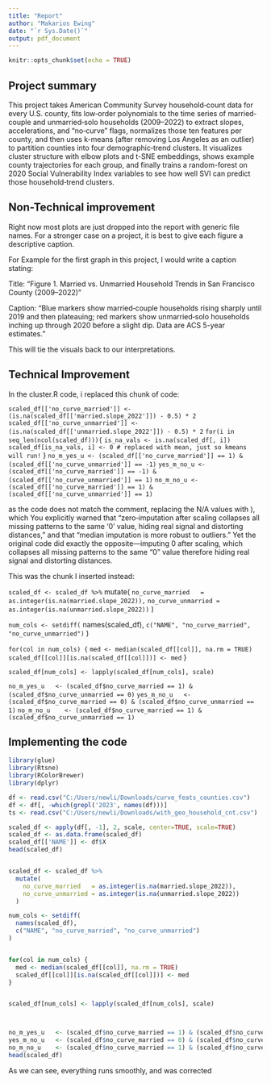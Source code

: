 ```yaml
---
title: "Report"
author: "Makarios Ewing"
date: "`r Sys.Date()`"
output: pdf_document
---
```


```r
knitr::opts_chunk$set(echo = TRUE)
```
##  Project summary

This project takes American Community Survey household‐count data for every U.S. county, fits low‐order polynomials to the time series of married‐couple and unmarried‐solo households (2009–2022) to extract slopes, accelerations, and “no‐curve” flags, normalizes those ten features per county, and then uses k-means (after removing Los Angeles as an outlier) to partition counties into four demographic‐trend clusters. It visualizes cluster structure with elbow plots and t-SNE embeddings, shows example county trajectories for each group, and finally trains a random-forest on 2020 Social Vulnerability Index variables to see how well SVI can predict those household‐trend clusters.



## Non-Technical improvement  

Right now most plots are just dropped into the report with generic file names. For a stronger case on a project, it  is best to give each figure a descriptive caption.

For Example for the first graph in  this project, I would write a caption stating:

Title: “Figure 1. Married vs. Unmarried Household Trends in San Francisco County (2009–2022)”

Caption: “Blue markers show married‐couple households rising sharply until 2019 and then plateauing; red markers show unmarried‐solo households inching up through 2020 before a slight dip. Data are ACS 5-year estimates.”

This will tie the visuals back to our interpretations.



## Technical Improvement


In  the cluster.R  code, i  replaced this chunk of code:

`scaled_df[['no_curve_married']] <- (is.na(scaled_df[['married.slope_2022']]) - 0.5) * 2`
`scaled_df[['no_curve_unmarried']] <- (is.na(scaled_df[['unmarried.slope_2022']]) - 0.5) * 2`
`for(i in seq_len(ncol(scaled_df))){`
 ` is_na_vals <- is.na(scaled_df[, i])`
 ` scaled_df[is_na_vals, i] <- 0 # replaced with mean, just so kmeans will run!`
}
`no_m_yes_u <- (scaled_df[['no_curve_married']] == 1) & (scaled_df[['no_curve_unmarried']] == -1)`
`yes_m_no_u <- (scaled_df[['no_curve_married']] == -1) & (scaled_df[['no_curve_unmarried']] == 1)`
`no_m_no_u <- (scaled_df[['no_curve_married']] == 1) & (scaled_df[['no_curve_unmarried']] == 1)`

as the code does not match the comment, replacing  the N/A values with ), which You explicitly warned that “zero‐imputation after scaling collapses all missing patterns to the same ‘0’ value, hiding real signal and distorting distances,” and that “median imputation is more robust to outliers.” Yet the original code did exactly the opposite—imputing 0 after scaling, which collapses all missing patterns to the same “0” value therefore hiding real signal and distorting distances. 

This was the chunk I inserted instead: 

`scaled_df <- scaled_df %>%`
  mutate(
   ` no_curve_married   = as.integer(is.na(married.slope_2022)),`
   ` no_curve_unmarried = as.integer(is.na(unmarried.slope_2022))`
  )

`num_cols <- setdiff(`
  names(scaled_df),
 ` c("NAME", "no_curve_married", "no_curve_unmarried")`
)


`for(col in num_cols) {`
 ` med <- median(scaled_df[[col]], na.rm = TRUE)`
  `scaled_df[[col]][is.na(scaled_df[[col]])] <- med`
}


`scaled_df[num_cols] <- lapply(scaled_df[num_cols], scale)`




`no_m_yes_u   <- (scaled_df$no_curve_married == 1) & (scaled_df$no_curve_unmarried == 0)`
`yes_m_no_u   <- (scaled_df$no_curve_married == 0) & (scaled_df$no_curve_unmarried == 1)`
`no_m_no_u    <- (scaled_df$no_curve_married == 1) & (scaled_df$no_curve_unmarried == 1)`


## Implementing the code


```r
library(glue)
library(Rtsne)
library(RColorBrewer)
library(dplyr)

df <- read.csv("C:/Users/newli/Downloads/curve_feats_counties.csv")
df <- df[, -which(grepl('2023', names(df)))]
ts <- read.csv("C:/Users/newli/Downloads/with_geo_household_cnt.csv")

scaled_df <- apply(df[, -1], 2, scale, center=TRUE, scale=TRUE)
scaled_df <- as.data.frame(scaled_df)
scaled_df[['NAME']] <- df$X
head(scaled_df)


scaled_df <- scaled_df %>%
  mutate(
    no_curve_married   = as.integer(is.na(married.slope_2022)),
    no_curve_unmarried = as.integer(is.na(unmarried.slope_2022))
  )

num_cols <- setdiff(
  names(scaled_df),
  c("NAME", "no_curve_married", "no_curve_unmarried")
)


for(col in num_cols) {
  med <- median(scaled_df[[col]], na.rm = TRUE)
  scaled_df[[col]][is.na(scaled_df[[col]])] <- med
}


scaled_df[num_cols] <- lapply(scaled_df[num_cols], scale)



no_m_yes_u   <- (scaled_df$no_curve_married == 1) & (scaled_df$no_curve_unmarried == 0)
yes_m_no_u   <- (scaled_df$no_curve_married == 0) & (scaled_df$no_curve_unmarried == 1)
no_m_no_u    <- (scaled_df$no_curve_married == 1) & (scaled_df$no_curve_unmarried == 1)
head(scaled_df)
```
As we can see, everything runs smoothly, and was corrected
